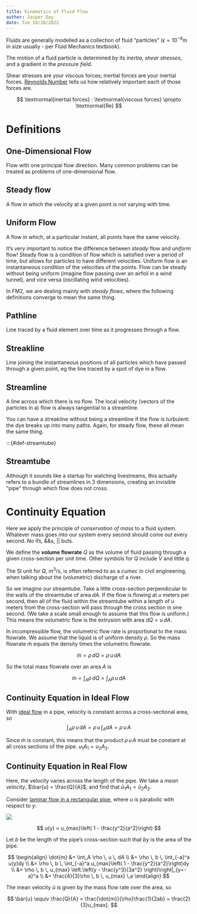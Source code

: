 ```yaml
---
title: Kinematics of Fluid Flow
author: Jasper Day
date: Tue 10/18/2022 
---
```


Fluids are generally modelled as a collection of fluid "particles" ($\epsilon = 10^{-9}m$ in size usually - per Fluid Mechanics textbook). 

The motion of a fluid particle is determined by its *inertia*, *shear stresses*, and a gradient in the *pressure field*. 

Shear stresses are your viscous forces; inertial forces are your inertial forces. [Reynolds Number](1_2_Flow_Fields.qmd#reynolds-number) tells us how relatively important each of those forces are.

$$
\textnormal{inertial forces} : \textnormal{viscous forces} \propto \textnormal{Re}
$$

# Definitions

:::{#def-1d}

## One-Dimensional Flow

Flow with one principal flow direction. Many common problems can be treated as problems of one-dimensional flow. 

:::

:::{#def-steady}

## Steady flow

A flow in which the velocity at a given point is not varying with time.

:::

:::{#def-uniform}

## Uniform Flow

A flow in which, at a particular instant, all points have the same velocity.

:::

It's very important to notice the difference between *steady* flow and *uniform* flow! Steady flow is a condition of flow which is satisfied over a period of time, but allows for particles to have different velocities. Uniform flow is an instantaneous condition of the velocities of the points. Flow can be steady without being uniform (imagine flow passing over an airfoil in a wind tunnel), and vice versa (oscillating wind velocities).

In FM2, we are dealing mainly with *steady flows*, where the following definitions converge to mean the same thing.

:::{#def-pathline}

## Pathline

Line traced by a fluid element over time as it progresses through a flow.

:::

:::{#def-dyeline}

## Streakline

Line joining the instantaneous positions of all particles which have passed through a given point, eg the line traced by a spot of dye in a flow.

:::

:::{#def-streamline}

## Streamline

A line across which there is no flow. The local velocity (vectors of the particles in a) flow is always tangential to a streamline. 

:::

You can have a streakline without being a streamline if the flow is turbulent: the dye breaks up into many paths. Again, for steady flow, these all mean the same thing.

:::{#def-streamtube}

## Streamtube

Although it sounds like a startup for watching livestreams, this actually refers to a bundle of streamlines in 3 dimensions, creating an invisible "pipe" through which flow does not cross.

# Continuity Equation

Here we apply the principle of *conservation of mass* to a fluid system. Whatever mass goes into our system every second should come out every second. No ifs, &&s, || buts.

We define the **volume flowrate** $Q$ as the volume of fluid passing through a given cross-section per unit time. Other symbols for $Q$ include
$\dot{V}$ and little $q$.

The SI unit for $Q$, $m^3/s$, is often referred to as a *cumec* in civil engineering, when talking about the (volumetric) discharge of a river.

So we imagine our streamtube. Take a little cross-section perpendicular to the walls of the streamtube of area $dA$. If the flow is flowing at $u$ meters per second, then all of the fluid within the streamtube within a length of $u$ meters from the cross-section will pass through the cross section in one second. (We take a scale small enough to assume that this flow is uniform.) This means the volumetric flow is the extrusion with area $dQ = u\, dA$.

In incompressible flow, the volumetric flow rate is proportional to the mass flowrate. We assume that the liquid is of uniform density $\rho$. So the mass flowrate $\dot{m}$ equals the density times the volumetric flowrate.

$$
\dot{m} = \rho \, dQ = \rho \, u \, dA
$$

So the total mass flowrate over an area $A$ is 

$$
\dot{m} = \int_A \rho \, dQ = \int_A \rho \, u \, dA
$$

## Continuity Equation in Ideal Flow

With [ideal flow](1_2_Flow_Fields.qmd#ideal-fluid) in a pipe, velocity is constant across a cross-sectional area, so 
$$
\int_A \rho \, u \, dA = \rho \, u \, \int_A dA = \rho \, u \, A
$$

Since $\dot{m}$ is constant, this means that the product $\rho \, u \, A$ must be constant at all cross sections of the pipe. $u_1 A_1 = u_2 A_2$.

## Continuity Equation in Real Flow

Here, the velocity varies across the length of the pipe. We take a *mean velocity*, $\bar{u} = \frac{Q}{A}$, and find that 
$\bar{u}_1 A_1 = \bar{u}_2 A_2$.

Consider [laminar flow in a rectangular pipe](1_2_Flow_Fields.qmd#flow-in-a-pipe), where $u$ is parabolic with respect to $y$:

![](Images/3_Flow_Pipe_Continuity.png)

$$
u(y) = u_{max}\left( 1 - \frac{y^2}{a^2}\right)
$$

Let $b$ be the length of the pipe's cross-section such that $by$ is the area of the pipe.

$$
\begin{align}
\dot{m} &= \int_A \rho \, u \, dA \\ 
&= \rho \, b \, \int_{-a}^a u(y)dy \\
&=  \rho \, b \, \int_{-a}^a u_{max}\left( 1 - \frac{y^2}{a^2}\right)dy \\
&=  \rho \, b \, u_{max} \left.\left(y - \frac{y^3}{3a^2} \right)\right|_{y=-a}^a \\
&=  \frac{4}{3}\rho \, b \, u_{max} \,a
\end{align}
$$

The mean velocity $\bar{u}$ is given by the mass flow rate over the area, so 

$$
\bar{u} \equiv \frac{Q}{A} = \frac{\dot{m}}{\rho}\frac{1}{2ab} = \frac{2}{3}u_{max}.
$$